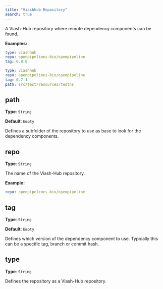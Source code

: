 ```yaml
---
title: "Viashhub Repository"
search: true
---
```


A Viash-Hub repository where remote dependency components can be found.

**Examples:**

```yaml
type: viashhub
repo: openpipelines-bio/openpipeline
tag: 0.8.0

```

```yaml
type: viashhub
repo: openpipelines-bio/openpipeline
tag: 0.7.1
path: src/test/resources/testns

```

## path

**Type**: `String`

**Default**: `Empty`

Defines a subfolder of the repository to use as base to look for the dependency components.

## repo

**Type**: `String`

The name of the Viash-Hub repository.

**Example:**

```yaml
repo: openpipelines-bio/openpipeline
```

## tag

**Type**: `String`

**Default**: `Empty`

Defines which version of the dependency component to use. Typically this can be a specific tag, branch or commit hash.

## type

**Type**: `String`

Defines the repository as a Viash-Hub repository.
